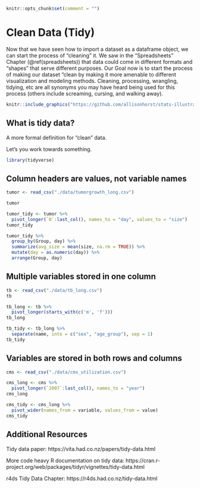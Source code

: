
```r
knitr::opts_chunk$set(comment = "")
```

# Clean Data (Tidy)

Now that we have seen how to import a dataset as a dataframe object,
we can start the process of "cleaning" it.
We saw in the "Spreadsheets" Chapter (\@ref(spreadsheets)) that data could come in different
formats and "shapes" that serve different purposes.
Our Goal now is to start the process of making our dataset "clean
by making it more amenable to different visualization and modeling methods.
Cleaning, processing, wrangling, tidying, etc are all synonyms you may have heard being used
for this process
(others include screaming, cursing, and walking away).

```r
knitr::include_graphics("https://github.com/allisonhorst/stats-illustrations/raw/master/rstats-artwork/data_cowboy.png")
```

## What is tidy data?

A more formal definition for "clean" data.

Let's you work towards something.

```r
library(tidyverse)
```

## Column headers are values, not variable names

```r
tumor <- read_csv("./data/tumorgrowth_long.csv")
```

```r
tumor
```


```r
tumor_tidy <- tumor %>%
  pivot_longer(`0`:last_col(), names_to = "day", values_to = "size")
tumor_tidy
```

```r
tumor_tidy %>%
  group_by(Group, day) %>%
  summarize(avg_size = mean(size, na.rm = TRUE)) %>%
  mutate(day = as.numeric(day)) %>%
  arrange(Group, day)
```

## Multiple variables stored in one column

```r
tb <- read_csv("./data/tb_long.csv")
tb
```

```r
tb_long <- tb %>%
  pivot_longer(starts_with(c('m', 'f')))
tb_long
```

```r
tb_tidy <- tb_long %>%
  separate(name, into = c("sex", "age_group"), sep = 1)
tb_tidy
```

## Variables are stored in both rows and columns

```r
cms <- read_csv("./data/cms_utilization.csv")
```

```r
cms_long <- cms %>%
  pivot_longer(`2007`:last_col(), names_to = "year")
cms_long
```

```r
cms_tidy <- cms_long %>%
  pivot_wider(names_from = variable, values_from = value)
cms_tidy
```

## Additional Resources

Tidy data paper:
https://vita.had.co.nz/papers/tidy-data.html

More code heavy R documentation on tidy data:
https://cran.r-project.org/web/packages/tidyr/vignettes/tidy-data.html

r4ds Tidy Data Chapter:
https://r4ds.had.co.nz/tidy-data.html
